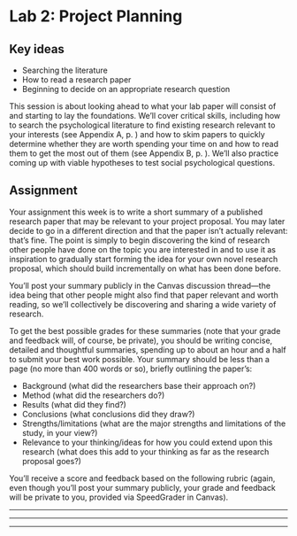 # Lab 2: Project Planning {.unnumbered}

## Key ideas

-   Searching the literature
-   How to read a research paper
-   Beginning to decide on an appropriate research question

This session is about looking ahead to what your lab paper will consist of and starting to lay the foundations. We'll cover critical skills, including how to search the psychological literature to find existing research relevant to your interests (see Appendix A, p. ) and how to skim papers to quickly determine whether they are worth spending your time on and how to read them to get the most out of them (see Appendix B, p. ). We'll also practice coming up with viable hypotheses to test social psychological questions.

## Assignment

Your assignment this week is to write a short summary of a published research paper that may be relevant to your project proposal. You may later decide to go in a different direction and that the paper isn't actually relevant: that's fine. The point is simply to begin discovering the kind of research other people have done on the topic you are interested in and to use it as inspiration to gradually start forming the idea for your own novel research proposal, which should build incrementally on what has been done before.

You'll post your summary publicly in the Canvas discussion thread---the idea being that other people might also find that paper relevant and worth reading, so we'll collectively be discovering and sharing a wide variety of research.

To get the best possible grades for these summaries (note that your grade and feedback will, of course, be private), you should be writing concise, detailed and thoughtful summaries, spending up to about an hour and a half to submit your best work possible. Your summary should be less than a page (no more than 400 words or so), briefly outlining the paper's:

-   Background (what did the researchers base their approach on?)
-   Method (what did the researchers do?)
-   Results (what did they find?)
-   Conclusions (what conclusions did they draw?)
-   Strengths/limitations (what are the major strengths and limitations of the study, in your view?)
-   Relevance to your thinking/ideas for how you could extend upon this research (what does this add to your thinking as far as the research proposal goes?)

You'll receive a score and feedback based on the following rubric (again, even though you'll post your summary publicly, your grade and feedback will be private to you, provided via SpeedGrader in Canvas).

<hr>

<hr>

<hr>
